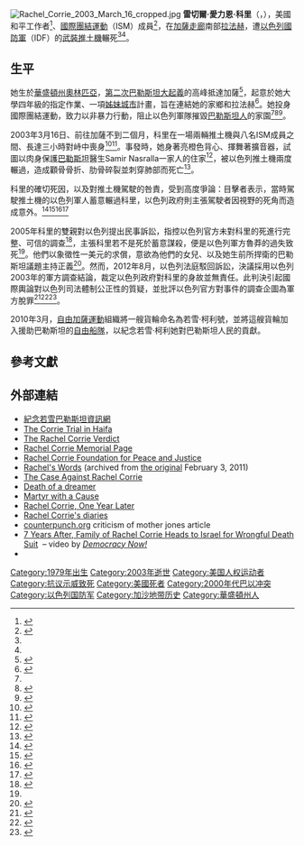{{noteTA
|T=zh-hk:若雪·柯利; zh-tw:雷切爾·科里;
|1=zh-hk:若雪; zh-tw:雷切爾;
|2=zh-hk:柯利; zh-tw:科里;
}}
{{Infobox person
|name = 若雪·柯利
|image = 
|image_size = 
|caption = 
|birth_name = 若雪·愛力恩·柯利
|birth_date = {{birth date|1979|4|10}}
|birth_place = [[美國|美國]][[華盛頓州|華盛頓州]][[奧林匹亞_(華盛頓州)|奧林匹亞]]
|death_date = {{death date and age|2003|3|16|1979|4|10}}
|death_place = [[加薩走廊|加薩走廊]][[拉法赫|拉法赫]]
|death_cause = 試圖以肉身抵擋一部以色列[[裝甲推土機|裝甲推土機]]而遭輾斃
|resting_place =
|resting_place_coordinates =
|residence =
|nationality = {{USA}}
|other_names =
|known_for = [[國際團結運動組織|國際團結運動組織]]（ISM）
|education =
|alma_mater =
|employer =
|occupation =
|home_town = [[美國|美國]][[華盛頓州|華盛頓州]][[奧林匹亞_(華盛頓州)|奧林匹亞]]
|religion =
|spouse =
|partner =
|parents = 
|website =
|footnotes =
}}
[[File:Rachel_Corrie_2003_March_16_cropped.jpg|right]]
'''雷切爾·愛力恩·科里'''（{{lang|en|Rachel Aliene Corrie}}，{{bd|1979年|4月10日|2003年|3月16日}}），美國和平工作者<ref name=BBC_profile>{{cite news |title=Profile: Rachel Corrie |url=http://www.bbc.co.uk/news/world-middle-east-19395651 |publisher=BBC News |date=2012年8月28日 |accessdate=2012年9月13日 |language=en |archive-date=2012年9月16日 |archive-url=https://web.archive.org/web/20120916011911/http://www.bbc.co.uk/news/world-middle-east-19395651 |dead-url=no }}</ref>、[[國際團結運動|國際團結運動]]（ISM）成員<ref>{{cite news |title=Rachel Corrie's death was an accident, Israeli judge rules |author=Harriet Sherwood |url=http://www.guardian.co.uk/world/2012/aug/28/rachel-corrie-verdict-accident-judge |newspaper=《[[衛報|衛報]]》 |date=2012年8月28日 |accessdate=2012年9月8日 |language=en |archive-date=2012年9月7日 |archive-url=https://web.archive.org/web/20120907194054/http://www.guardian.co.uk/world/2012/aug/28/rachel-corrie-verdict-accident-judge |dead-url=no }}</ref>，在[[加薩走廊|加薩走廊]]南部[[拉法赫|拉法赫]]，遭[[以色列國防軍|以色列國防軍]]（IDF）的[[武裝推土機|武裝推土機]]輾死<ref name=BBC_profile/><ref name="Times of Israel Court dismisses" />。
==生平==
她生於[[華盛頓州|華盛頓州]][[奧林匹亞_(華盛頓州)|奧林匹亞]]，[[阿克薩群眾起義|第二次巴勒斯坦大起義]]的高峰抵達加薩<ref>{{cite news |title=Rachel Corrie: a memory that refuses to die |url=http://www.guardian.co.uk/commentisfree/2012/aug/28/rachel-corrie-a-memory-that-refuses-to-die |publisher=《衛報》 |date=2012年8月28日 |accessdate=2012年9月7日 |language=en |archive-date=2012年9月5日 |archive-url=https://web.archive.org/web/20120905193732/http://www.guardian.co.uk/commentisfree/2012/aug/28/rachel-corrie-a-memory-that-refuses-to-die |dead-url=no }}</ref>，起意於她大學四年級的指定作業、一項[[姊妹城市|姊妹城市]]計畫，旨在連結她的家鄉和拉法赫<ref name= Neve_Gordon-No-justice-for-Rachel-Corrie>{{cite news |title=No justice for Rachel Corrie |first=Neve |last=Gordon |url=http://www.aljazeera.com/indepth/opinion/2012/09/201295851245939.html |publisher=Al Jazeera |date=2012年9月5日 |accessdate=2012年9月13日 |language=en |archive-date=2012年9月13日 |archive-url=https://web.archive.org/web/20120913120840/http://www.aljazeera.com/indepth/opinion/2012/09/201295851245939.html |dead-url=no }}</ref>。她投身國際團結運動，致力以非暴力行動，阻止以色列軍隊摧毀[[巴勒斯坦人|巴勒斯坦人]]的家園<ref name=BBC_profile/><ref>{{Cite web |url=http://www.haaretz.com/opinion/rachel-corrie-blaming-the-victim.premium-1.462179 |title=Haaretz, 2nd Sept. 2012 |access-date=2013-01-24 |archive-date=2012-10-01 |archive-url=https://web.archive.org/web/20121001122519/http://www.haaretz.com/opinion/rachel-corrie-blaming-the-victim.premium-1.462179 |dead-url=no }}</ref><ref>{{Cite web |url=http://www.amnestyusa.org/news/news-item/rachel-corrie-verdict-highlights-impunity-for-israeli-military |title=Amnesty USA, August 28, 2012 |access-date=2013-01-24 |archive-date=2013-03-10 |archive-url=https://web.archive.org/web/20130310111639/http://www.amnestyusa.org/news/news-item/rachel-corrie-verdict-highlights-impunity-for-israeli-military |dead-url=no }}</ref>。

2003年3月16日、前往加薩不到二個月，科里在一場兩輛推土機與八名ISM成員之間、長達三小時對峙中喪身<ref name="Times of Israel Court dismisses">{{cite news |title=Court dismisses damages claim in Rachel Corrie case |url=http://www.timesofisrael.com/rachel-corries-death-ruled-accidental-by-haifa-high-court/ |newspaper=The Times of Israel |date=2012年8月28日 |accessdate=2012年9月16日 |language=en |archive-date=2012年8月30日 |archive-url=https://web.archive.org/web/20120830215056/http://www.timesofisrael.com/rachel-corries-death-ruled-accidental-by-haifa-high-court/ |dead-url=no }}</ref><ref name="edition.cnn.com">{{cite news |title=Israeli bulldozer kills American protester |url=http://edition.cnn.com/2003/WORLD/meast/03/16/rafah.death/ |publisher=CNN |date=2003年3月25日 |accessdate=2012年9月8日 |language=en |archive-date=2013年7月24日 |archive-url=https://web.archive.org/web/20130724224902/http://edition.cnn.com/2003/WORLD/meast/03/16/rafah.death/ |dead-url=no }}</ref>。事發時，她身著亮橙色背心、揮舞著擴音器，試圖以肉身保護[[巴勒斯坦|巴勒斯坦]]醫生Samir Nasralla一家人的住家<ref name= Robert_Mackey>{{cite news |title=Witness-to-Rachel-Corrie’s-death-responds-to Israeli-court-ruling-absolving-soldier |first=Robert |last=Mackey |url=http://thelede.blogs.nytimes.com/2012/08/28/witness-to-rachel-corries-death-responds-to-israeli-court-ruling-absolving-soldier/?ref=rachelcorrie |publisher=The New York Times |date=2012年8月28日 |accessdate=2012年9月14日 |language=en |archive-date=2013年12月3日 |archive-url=https://web.archive.org/web/20131203054544/http://thelede.blogs.nytimes.com/2012/08/28/witness-to-rachel-corries-death-responds-to-israeli-court-ruling-absolving-soldier/?ref=rachelcorrie |dead-url=no }}</ref>，被以色列推土機兩度輾過，造成顴骨骨折、肋骨碎裂並刺穿肺部而死亡<ref name=Hammer>{{cite news|title=The Death of Rachel Corrie|work=[[Mother_Jones|Mother Jones]]|author=Joshua Hammer|date=September/October 2003|url=http://www.motherjones.com/politics/2003/09/death-rachel-corrie|accessdate=2008年12月12日|language=en|archive-date=2017年11月7日|archive-url=https://web.archive.org/web/20171107190331/http://www.motherjones.com/politics/2003/09/death-rachel-corrie/|dead-url=no}}</ref>。

科里的確切死因，以及對推土機駕駛的咎責，受到高度爭論：目擊者表示，當時駕駛推土機的以色列軍人蓄意輾過科里，以色列政府則主張駕駛者因視野的死角而造成意外。<ref name=Urquart-Report-Clears-Troops>{{cite news |title=Israeli report clears troops over US death |first=Conal |last=Urquhart |url=http://www.guardian.co.uk/world/2003/apr/14/israel1 |newspaper=The Guardian |date=2003年4月14日 |accessdate=2010年4月12日 |archive-date=2010年6月11日 |archive-url=https://web.archive.org/web/20100611032935/http://www.guardian.co.uk/world/2003/apr/14/israel1 |dead-url=no }}</ref><ref name="TIME Who">{{cite news |last=Webley |first=Kayla |work=Time |title=Who Is Rachel Corrie? |date=2010年6月4日 |url=http://newsfeed.time.com/2010/06/04/who-is-rachel-corrie/ |accessdate=2010年6月6日 |archive-date=2010年6月5日 |archive-url=https://web.archive.org/web/20100605134124/http://newsfeed.time.com/2010/06/04/who-is-rachel-corrie/ |dead-url=no }}</ref><ref>{{cite web |title=Rachel Corrie: A worldwide symbol of the Palestinian struggle |url=http://www.arabnews.com/node/371231 |publisher=arabnews.com |date=2011年3月16日 |accessdate=2012年9月8日 |archive-date=2016年3月3日 |archive-url=https://web.archive.org/web/20160303220510/http://www.arabnews.com/node/371231 |dead-url=no }}</ref><ref>{{cite news |title=Rachel Corrie's death: 'it's a no brainer that this was gross negligence' |author=Noga Tarnopolsky |url=http://www.alaskadispatch.com/article/rachel-corries-death-it-s-no-brainer-was-gross-negligence |publisher=Alaska Dispatch |date=2012年9月1日 |accessdate=2012年9月8日 |archive-date=2012年9月6日 |archive-url=https://web.archive.org/web/20120906011831/http://www.alaskadispatch.com/article/rachel-corries-death-it-s-no-brainer-was-gross-negligence |dead-url=no }}</ref>

2005年科里的雙親對以色列提出民事訴訟，指控以色列官方未對科里的死進行完整、可信的調查<ref name=Pollard-SMH>{{cite news |title=Israeli army cleared of activist's death |author=Ruth Pollard |url=http://www.smh.com.au/world/israeli-army-cleared-of-activists-death-20120828-24ya2.html |newspaper=The Sydney Morning Herald |date=2012年8月28日 |accessdate=2012年9月7日 |archive-date=2012年8月30日 |archive-url=https://web.archive.org/web/20120830214527/http://www.smh.com.au/world/israeli-army-cleared-of-activists-death-20120828-24ya2.html |dead-url=no }}</ref>，主張科里若不是死於蓄意謀殺，便是以色列軍方魯莽的過失致死<ref name="Times of Israel Court dismisses"/>。他們以象徵性一美元的求償，意欲為他們的女兒、以及她生前所捍衛的巴勒斯坦議題主持正義<ref>{{cite news |title=Life of crushed US activist Rachel Corrie not worth $1: Israeli court |url=http://www.thenational.ae/news/world/middle-east/life-of-crushed-us-activist-rachel-corrie-not-worth-1-israeli-court |newspaper=The National |date=2012年8月29日 |accessdate=2012年9月7日 |archive-date=2012年8月31日 |archive-url=https://web.archive.org/web/20120831093048/http://www.thenational.ae/news/world/middle-east/life-of-crushed-us-activist-rachel-corrie-not-worth-1-israeli-court |dead-url=no }}</ref>。然而，2012年8月，以色列法庭駁回訴訟，決議採用以色列2003年的軍方調查結論，裁定以色列政府對科里的身故並無責任。此判決引起國際輿論對以色列司法體制公正性的質疑，並批評以色列官方對事件的調查企圖為軍方脫罪<ref name=Amnesty-Impunity>{{cite web |title=Rachel Corrie verdict highlights impunity for Israeli military |date=2012年8月29日 |url=http://www.amnesty.org/en/news/rachel-corrie-verdict-highlights-impunity-israeli-military-2012-08-28 |publisher=Amnesty International |accessdate=2012-09-06|archive-date=2015年2月12日 |archive-url=https://web.archive.org/web/20150212032856/http://www.amnesty.org/en/news/rachel-corrie-verdict-highlights-impunity-israeli-military-2012-08-28 |dead-url=no }}</ref><ref name=McGreal>{{cite news |last=McGreal |first=Chris |date=2012-08-28 |title=Rachel Corrie verdict exposes Israeli military mindset |url=http://www.guardian.co.uk/commentisfree/2012/aug/28/rachel-corrie-verdict-exposes-israeli-military-mindset?newsfeed=true |publisher=The Guardian |accessdate=2012年9月5日 |archive-date=2012-09-04 |archive-url=https://web.archive.org/web/20120904135645/http://www.guardian.co.uk/commentisfree/2012/aug/28/rachel-corrie-verdict-exposes-israeli-military-mindset?newsfeed=true |dead-url=no }}</ref><ref name=Hass>{{cite news |last=Hass |first=Amira |date=2012年8月23日 |title=U.S.: Israeli probe into Rachel Corrie's death wasn’t ‘credible’ |url=http://www.haaretz.com/news/diplomacy-defense/u-s-israeli-probe-into-rachel-corrie-s-death-wasn-t-credible.premium-1.460091 |newspaper=Haaretz |accessdate=2012年9月5日 |archive-date=2012年9月4日 |archive-url=https://web.archive.org/web/20120904192026/http://www.haaretz.com/news/diplomacy-defense/u-s-israeli-probe-into-rachel-corrie-s-death-wasn-t-credible.premium-1.460091 |dead-url=no }}</ref>。

2010年3月，[[自由加薩運動|自由加薩運動]]組織將一艘貨輪命名為若雪·柯利號，並將這艘貨輪加入援助巴勒斯坦的[[自由船隊|自由船隊]]，以紀念若雪·柯利她對巴勒斯坦人民的貢獻。

== 參考文獻 ==
{{reflist|2}}

== 外部連結 ==
{{Commons category|Rachel Corrie}}
* [http://palinfo.habago.org/ 紀念若雪巴勒斯坦資訊網] {{Wayback|url=http://palinfo.habago.org/ |date=20201028014705 }}
* [http://frontpagemag.com/2012/steven-plaut/a-just-verdict-in-the-rachel-corrie-case/ The Corrie Trial in Haifa]{{Dead link|date=2020年1月 |bot=InternetArchiveBot |fix-attempted=yes }}
* [http://www.aish.com/jw/mo/The-Rachel-Corrie-Verdict.html The Rachel Corrie Verdict] {{Wayback|url=http://www.aish.com/jw/mo/The-Rachel-Corrie-Verdict.html |date=20210117095504 }}
* [http://www.rachelcorrie.org/ Rachel Corrie Memorial Page] {{Wayback|url=http://www.rachelcorrie.org/ |date=20130427171445 }}
* [http://www.rachelcorriefoundation.org/ Rachel Corrie Foundation for Peace and Justice] {{Wayback|url=http://www.rachelcorriefoundation.org/ |date=20120515133841 }}
* [https://web.archive.org/web/20110203004925/http://rachelswords.org/ Rachel's Words] (archived from [http://www.rachelswords.org/ the original] February 3, 2011)
* [http://www.israelnationalnews.com/Articles/Article.aspx/3735 The Case Against Rachel Corrie] {{Wayback|url=http://www.israelnationalnews.com/Articles/Article.aspx/3735 |date=20210125191849 }}
* [http://archive.salon.com/news/feature/2003/03/21/corrie/index.html Death of a dreamer]{{dead link|date=2018年4月 |bot=InternetArchiveBot |fix-attempted=yes }}
* [https://web.archive.org/web/20081014050954/http://weekly.ahram.org.eg/2004/689/re2.htm Martyr with a Cause]
* [https://web.archive.org/web/20090104083335/http://www.frontpagemag.com/Articles/Read.aspx?GUID=168EA935-8A7F-4128-82A2-FAB20C8940E3 Rachel Corrie, One Year Later]
* [http://www.guardian.co.uk/books/2008/mar/02/shopping.extract Rachel Corrie's diaries] {{Wayback|url=http://www.guardian.co.uk/books/2008/mar/02/shopping.extract |date=20121114090110 }}
* [https://web.archive.org/web/20110629074739/http://www.counterpunch.org/nguyen09202003.html counterpunch.org] criticism of mother jones article
* [http://www.democracynow.org/2010/3/10/family_of_slain_us_peace_activist 7 Years After, Family of Rachel Corrie Heads to Israel for Wrongful Death Suit] {{Wayback|url=http://www.democracynow.org/2010/3/10/family_of_slain_us_peace_activist |date=20210323172938 }} – video by ''[[Democracy_Now!|Democracy Now!]]''
*{{Find a Grave|7287705}}

{{Authority control}}
{{DEFAULTSORT:Corrie, Rachel}}
[[Category:1979年出生|Category:1979年出生]]
[[Category:2003年逝世|Category:2003年逝世]]
[[Category:美国人权运动者|Category:美国人权运动者]]
[[Category:抗议示威致死|Category:抗议示威致死]]
[[Category:美國死者|Category:美國死者]]
[[Category:2000年代巴以冲突|Category:2000年代巴以冲突]]
[[Category:以色列国防军|Category:以色列国防军]]
[[Category:加沙地带历史|Category:加沙地带历史]]
[[Category:華盛頓州人|Category:華盛頓州人]]
